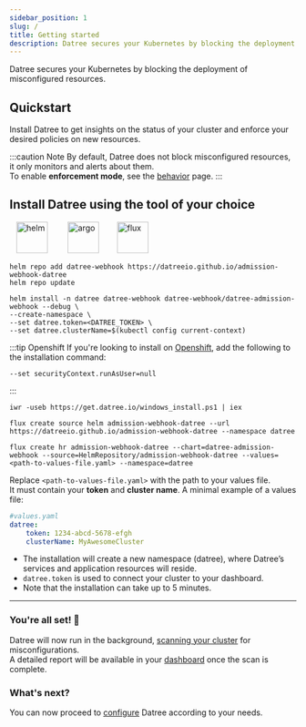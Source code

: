 ```yaml
---
sidebar_position: 1
slug: /
title: Getting started
description: Datree secures your Kubernetes by blocking the deployment of misconfigured resources
---
```



Datree secures your Kubernetes by blocking the deployment of misconfigured resources.

## Quickstart

Install Datree to get insights on the status of your cluster and enforce your desired policies on new resources.

:::caution Note
By default, Datree does not block misconfigured resources, it only monitors and alerts about them.  
To enable **enforcement mode**, see the [behavior](/configuration/behavior) page.
:::

## Install Datree using the tool of your choice

<div>
    &nbsp;&nbsp;
    <img
        src="/img/welcome/getting-started/helm.png"
        alt="helm"
        width="55"
        height="55"
        className="not-zoomable"
    />
    &nbsp;&nbsp;&nbsp;&nbsp;&nbsp;&nbsp;&nbsp;
    <img
        src="/img/built-in-rules/argo.png"
        alt="argo"
        width="55"
        height="55"
        className="not-zoomable"
    />
    &nbsp;&nbsp;&nbsp;&nbsp;&nbsp;&nbsp;
    <img
        src="/img/welcome/getting-started/flux.png"
        alt="flux"
        width="55"
        height="55"
        className="not-zoomable"
    />
</div>
<Tabs>
<TabItem value='Helm' label='Helm' default>

    helm repo add datree-webhook https://datreeio.github.io/admission-webhook-datree
    helm repo update

    helm install -n datree datree-webhook datree-webhook/datree-admission-webhook --debug \
    --create-namespace \
    --set datree.token=<DATREE_TOKEN> \
    --set datree.clusterName=$(kubectl config current-context)

:::tip Openshift
If you're looking to install on [Openshift](https://docs.openshift.com/), add the following to the installation command:

```
--set securityContext.runAsUser=null
```

:::

</TabItem>
<TabItem value='ArgoCD' label='ArgoCD'>

    iwr -useb https://get.datree.io/windows_install.ps1 | iex

</TabItem>
<TabItem value='Flux' label='Flux'>

    flux create source helm admission-webhook-datree --url https://datreeio.github.io/admission-webhook-datree --namespace datree

    flux create hr admission-webhook-datree --chart=datree-admission-webhook --source=HelmRepository/admission-webhook-datree --values=<path-to-values-file.yaml> --namespace=datree

Replace `<path-to-values-file.yaml>` with the path to your values file.  
It must contain your **token** and **cluster name**. A minimal example of a values file:

```yaml
#values.yaml
datree:
    token: 1234-abcd-5678-efgh
    clusterName: MyAwesomeCluster
```

</TabItem>
</Tabs>

* The installation will create a new namespace (datree), where Datree’s services and application resources will reside.  
* `datree.token` is used to connect your cluster to your dashboard.  
* Note that the installation can take up to 5 minutes.

---

### You're all set! 🎉

Datree will now run in the background, [scanning your cluster](/configuration/cluster-scan) for misconfigurations.  
A detailed report will be available in your [dashboard](https://app.datree.io/) once the scan is complete.

### What's next?

You can now proceed to [configure](/configuration/behavior) Datree according to your needs.
